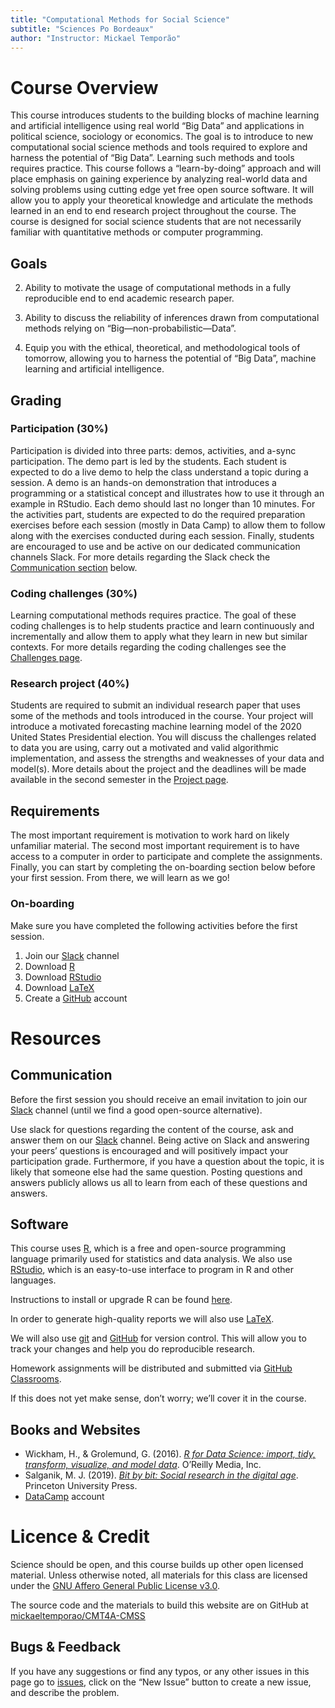 ```yaml
---
title: "Computational Methods for Social Science"
subtitle: "Sciences Po Bordeaux"
author: "Instructor: Mickael Temporão"
---
```


# Course Overview
This course introduces students to the building blocks of machine learning and artificial intelligence using real world "Big Data" and applications in political science, sociology or economics. The goal is to introduce to new computational social science methods and tools required to explore and harness the potential of "Big Data". Learning such methods and tools requires practice. This course follows a "learn-by-doing" approach and will place emphasis on gaining experience by analyzing real-world data and solving problems using cutting edge yet free open source software. It will allow you to apply your theoretical knowledge and articulate the methods learned in an end to end research project throughout the course. The course is designed for social science students that are not necessarily familiar with quantitative methods or computer programming.


## Goals
2. Ability to motivate the usage of computational methods in a fully reproducible end to end academic research paper.

2. Ability to discuss the reliability of inferences drawn from computational methods relying on "Big---non-probabilistic---Data".

3. Equip you with the ethical, theoretical, and methodological tools of tomorrow, allowing you to harness the potential of "Big Data", machine learning and artificial intelligence.


## Grading
### Participation (30%)
Participation is divided into three parts: demos, activities, and a-sync participation. The demo part is led by the students. Each student is expected to do a live demo to help the class understand a topic during a session. A demo is an hands-on demonstration that introduces a programming or a statistical concept and illustrates how to use it through an example in RStudio. Each demo should last no longer than 10 minutes. For the activities part, students are expected to do the required preparation exercises before each session (mostly in Data Camp) to allow them to follow along with the exercises conducted during each session. Finally, students are encouraged to use and be active on our dedicated communication channels Slack. For more details regarding the Slack check the [Communication section](#Communication) below.

### Coding challenges (30%)
Learning computational methods requires practice. The goal of these coding challenges is to help students practice and learn continuously and incrementally and allow them to apply what they learn in new but similar contexts. For more details regarding the coding challenges see the [Challenges page](challenges.html).

### Research project (40%)
Students are required to submit an individual research paper that uses some of the methods and tools introduced in the course. Your project will introduce a motivated forecasting machine learning model of the 2020 United States Presidential election. You will discuss the challenges related to data you are using, carry out a motivated and valid algorithmic implementation, and assess the strengths and weaknesses of your data and model(s). More details about the project and the deadlines will be made available in the second semester in the [Project page](tba.html).


## Requirements
The most important requirement is motivation to work hard on likely unfamiliar material. The second most important requirement is to have access to a computer in order to participate and complete the assignments. Finally, you can start by completing the on-boarding section below before your first session. From there, we will learn as we go!

### On-boarding

Make sure you have completed the following activities before the first session.

1. Join our [Slack](https://spb-methods.slack.com) channel
2. Download [R](https://cran.biotools.fr/)
3. Download [RStudio](https://rstudio.com/products/rstudio/download/#download)
4. Download [LaTeX](https://miktex.org/download)
5. Create a [GitHub](https://github.com/) account


# Resources

## Communication
Before the first session you should receive an email invitation to join our [Slack](https://spb-methods.slack.com) channel (until we find a good open-source alternative).

Use slack for questions regarding the content of the course, ask and answer them on our [Slack](https://spb-methods.slack.com) channel. Being active on Slack and answering your peers’ questions is encouraged and will positively impact your participation grade. Furthermore, if you have a question about the topic, it is likely that someone else had the same question. Posting questions and answers publicly allows us all to learn from each of these questions and answers.


## Software
This course uses [R](https://www.r-project.org/), which is a free and open-source programming language primarily used for statistics and data analysis. We also use [RStudio](https://www.rstudio.com/), which is an easy-to-use interface to program in R and other languages.

Instructions to install or upgrade R can be found [here](https://cran.biotools.fr/).

In order to generate high-quality reports we will also use [LaTeX](https://www.latex-project.org/get/).

We will also use [git](https://git-scm.com/) and [GitHub](https://github.com/) for version control. This will allow you to track your changes and help you do reproducible research.

Homework assignments will be distributed and submitted via [GitHub Classrooms](https://classroom.github.com/classrooms).

If this does not yet make sense, don't worry; we'll cover it in the course.


## Books and Websites
- Wickham, H., & Grolemund, G. (2016). *[R for Data Science: import, tidy, transform, visualize, and model data](http://r4ds.had.co.nz/)*. O'Reilly Media, Inc.
- Salganik, M. J. (2019). *[Bit by bit: Social research in the digital age](https://www.bitbybitbook.com/en/1st-ed/preface/)*. Princeton University Press.
- [DataCamp](https://www.datacamp.com/enterprise/computational-methods-for-social-science/) account

# Licence & Credit

Science should be open, and this course builds up other open licensed material. Unless otherwise noted, all materials for this class are licensed under the [GNU Affero General Public License v3.0](https://spdx.org/licenses/AGPL-3.0-or-later.html).

The source code and the materials to build this website are on GitHub at [mickaeltemporao/CMT4A-CMSS](https://github.com/mickaeltemporao/CMT4A-CMSS)

## Bugs & Feedback

If you have any suggestions or find any typos, or any other issues in this page go to [issues](https://github.com/mickaeltemporao/CMT4A-CMSS/issues), click on the "New Issue" button to create a new issue, and describe the problem.

